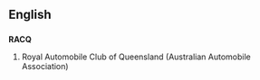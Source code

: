 ==English==

==={{initialism}}===
'''RACQ'''

# Royal Automobile Club of Queensland (Australian Automobile Association)